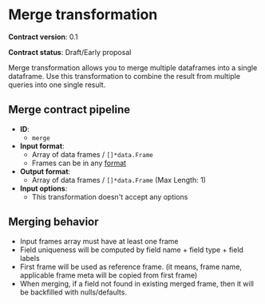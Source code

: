 # Merge transformation

**Contract version**: 0.1

**Contract status**: Draft/Early proposal

Merge transformation allows you to merge multiple dataframes into a single dataframe. Use this transformation to combine the result from multiple queries into one single result.

## Merge contract pipeline

- **ID**:
  - `merge`
- **Input format**:
  - Array of data frames / `[]*data.Frame`
  - Frames can be in any [format](./../contract)
- **Output format**:
  - Array of data frames / `[]*data.Frame` (Max Length: 1)
- **Input options**:
  - This transformation doesn't accept any options

## Merging behavior

- Input frames array must have at least one frame
- Field uniqueness will be computed by field name + field type + field labels
- First frame will be used as reference frame. (it means, frame name, applicable frame meta will be copied from first frame)
- When merging, if a field not found in existing merged frame, then it will be backfilled with nulls/defaults.
